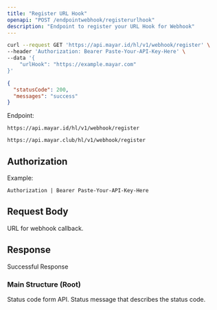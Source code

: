 ```yaml
---
title: "Register URL Hook"
openapi: "POST /endpointwebhook/registerurlhook"
description: "Endpoint to register your URL Hook for Webhook"
---
```


<RequestExample>

```bash Request Example
curl --request GET 'https://api.mayar.id/hl/v1/webhook/register' \
--header 'Authorization: Bearer Paste-Your-API-Key-Here' \
--data '{
    "urlHook": "https://example.mayar.com"
}'
```

</RequestExample>

<ResponseExample>

```json Response Example 200
{
  "statusCode": 200,
  "messages": "success"
}
```

</ResponseExample>

Endpoint:

<CodeGroup>

```Production Production
https://api.mayar.id/hl/v1/webhook/register
```


```Sandbox Sandbox
https://api.mayar.club/hl/v1/webhook/register
```

</CodeGroup>

## Authorization

<ResponseField name="Authorization" type="string" required>
  Example:

  `Authorization | Bearer Paste-Your-API-Key-Here`
</ResponseField>

## Request Body

<ParamField path="urlHook" type="string" required>
  URL for webhook callback.
</ParamField>

## Response

Successful Response

### Main Structure (Root)

<ResponseField name="statusCode" type="integer" required>
  Status code form API.
</ResponseField>

<ResponseField name="messages" type="string" required>
  Status message that describes the status code.
</ResponseField>